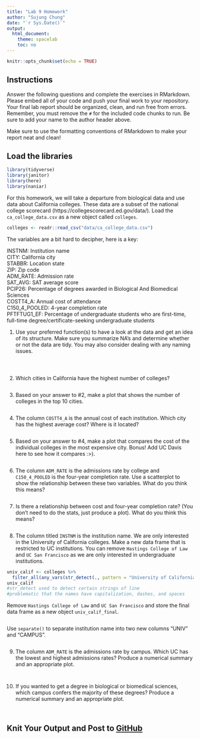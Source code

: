 ```yaml
---
title: "Lab 9 Homework"
author: "Sujung Chung"
date: "`r Sys.Date()`"
output:
  html_document:
    theme: spacelab
    toc: no
---
```


```r
knitr::opts_chunk$set(echo = TRUE)
```

## Instructions
Answer the following questions and complete the exercises in RMarkdown. Please embed all of your code and push your final work to your repository. Your final lab report should be organized, clean, and run free from errors. Remember, you must remove the `#` for the included code chunks to run. Be sure to add your name to the author header above.  

Make sure to use the formatting conventions of RMarkdown to make your report neat and clean!  

## Load the libraries
```r
library(tidyverse)
library(janitor)
library(here)
library(naniar)
``` 

For this homework, we will take a departure from biological data and use data about California colleges. These data are a subset of the national college scorecard (https://collegescorecard.ed.gov/data/). Load the `ca_college_data.csv` as a new object called `colleges`.
```r
colleges <- readr::read_csv("data/ca_college_data.csv")
```

The variables are a bit hard to decipher, here is a key:  

INSTNM: Institution name  
CITY: California city  
STABBR: Location state  
ZIP: Zip code  
ADM_RATE: Admission rate  
SAT_AVG: SAT average score  
PCIP26: Percentage of degrees awarded in Biological And Biomedical Sciences  
COSTT4_A: Annual cost of attendance  
C150_4_POOLED: 4-year completion rate  
PFTFTUG1_EF: Percentage of undergraduate students who are first-time, full-time degree/certificate-seeking undergraduate students  

1. Use your preferred function(s) to have a look at the data and get an idea of its structure. Make sure you summarize NA's and determine whether or not the data are tidy. You may also consider dealing with any naming issues.
```r

```

```r

```

```r

```

2. Which cities in California have the highest number of colleges?
```r

```

3. Based on your answer to #2, make a plot that shows the number of colleges in the top 10 cities.
```r

```

4. The column `COSTT4_A` is the annual cost of each institution. Which city has the highest average cost? Where is it located?
```r

```

5. Based on your answer to #4, make a plot that compares the cost of the individual colleges in the most expensive city. Bonus! Add UC Davis here to see how it compares :>).
```r

```

6. The column `ADM_RATE` is the admissions rate by college and `C150_4_POOLED` is the four-year completion rate. Use a scatterplot to show the relationship between these two variables. What do you think this means?
```r

```

7. Is there a relationship between cost and four-year completion rate? (You don't need to do the stats, just produce a plot). What do you think this means?
```r

```

8. The column titled `INSTNM` is the institution name. We are only interested in the University of California colleges. Make a new data frame that is restricted to UC institutions. You can remove `Hastings College of Law` and `UC San Francisco` as we are only interested in undergraduate institutions.
```r
univ_calif <- colleges %>%
  filter_all(any_vars(str_detect(., pattern = "University of California"))
univ_calif
#str_detect used to detect certain strings of line
#problematic that the names have capitalization, dashes, and spaces
```

Remove `Hastings College of Law` and `UC San Francisco` and store the final data frame as a new object `univ_calif_final`.
```r

```

Use `separate()` to separate institution name into two new columns "UNIV" and "CAMPUS".
```r

```

9. The column `ADM_RATE` is the admissions rate by campus. Which UC has the lowest and highest admissions rates? Produce a numerical summary and an appropriate plot.
```r

```

```r

```

10. If you wanted to get a degree in biological or biomedical sciences, which campus confers the majority of these degrees? Produce a numerical summary and an appropriate plot.
```r

```

```r

```

## Knit Your Output and Post to [GitHub](https://github.com/FRS417-DataScienceBiologists)